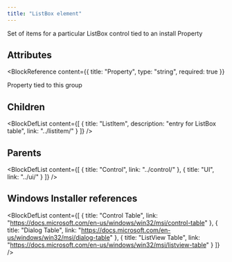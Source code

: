 ```yaml
---
title: "ListBox element"
---
```



Set of items for a particular ListBox control tied to an install Property


## Attributes

<BlockWrapper>

  <BlockReference
    content={{
      title: "Property",
      type: "string",
      required: true
    }}
  >
  Property tied to this group
  </BlockReference>

</BlockWrapper>

## Children

<BlockDefList content={[
    {
      title: "ListItem",
      description: "entry for ListBox table",
      link: "../listitem/"
    }
  ]}
/>

## Parents

<BlockDefList content={[
    {
      title: "Control",
      link: "../control/"
    },
    {
      title: "UI",
      link: "../ui/"
    }
  ]}
/>

## Windows Installer references

<BlockDefList content={[
    {
      title: "Control Table",
      link: "https://docs.microsoft.com/en-us/windows/win32/msi/control-table"
    },
    {
      title: "Dialog Table",
      link: "https://docs.microsoft.com/en-us/windows/win32/msi/dialog-table"
    },
    {
      title: "ListView Table",
      link: "https://docs.microsoft.com/en-us/windows/win32/msi/listview-table"
    }
  ]}
/>
